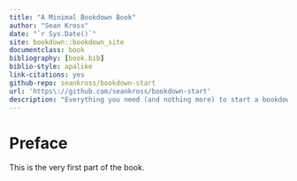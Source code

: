 ```yaml
--- 
title: "A Minimal Bookdown Book"
author: "Sean Kross"
date: "`r Sys.Date()`"
site: bookdown::bookdown_site
documentclass: book
bibliography: [book.bib]
biblio-style: apalike
link-citations: yes
github-repo: seankross/bookdown-start
url: 'https\://github.com/seankross/bookdown-start'
description: "Everything you need (and nothing more) to start a bookdown book."
---
```


# Preface {-}

This is the very first part of the book.
